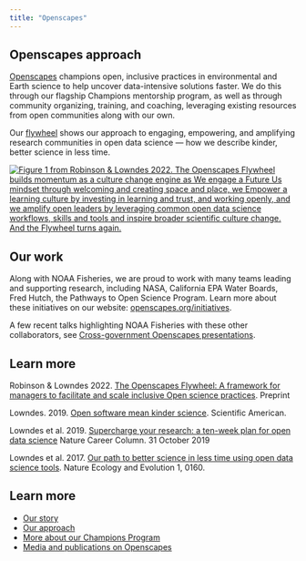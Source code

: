 ```yaml
---
title: "Openscapes"
---
```


## Openscapes approach

[Openscapes](https://openscapes.org) champions open, inclusive practices in environmental and Earth science to help uncover data-intensive solutions faster. We do this through our flagship Champions mentorship program, as well as through community organizing, training, and coaching, leveraging existing resources from open communities along with our own.

Our [flywheel](https://www.jimcollins.com/concepts/the-flywheel.html) shows our approach to engaging, empowering, and amplifying research communities in open data science --- how we describe kinder, better science in less time.

[![Figure 1 from Robinson & Lowndes 2022. The Openscapes Flywheel builds momentum as a culture change engine as We engage a Future Us mindset through welcoming and creating space and place, we Empower a learning culture by investing in learning and trust, and working openly, and we amplify open leaders by leveraging common open data science workflows, skills and tools and inspire broader scientific culture change. And the Flywheel turns again.](images/openscapes-flywheel-v2023.06.png){fig.alt="Openscapes flywheel shows 6 points around a hexagon: Welcome; Create space and place; Invest in learning and trust; Work openly; Leverage common workflows, skills, and tools; and Inspire. There are three phases that categorize these Flywheel points. Phase 1: Engage = Welcome; Create space and place; Phase 2: Empower = Invest in learning and trust; Work openly; Phase 3: Amplify = Leverage common workflows, skills, and tools; and Inspire."}](https://openscapes.org)

## Our work

Along with NOAA Fisheries, we are proud to work with many teams leading and supporting research, including NASA, California EPA Water Boards, Fred Hutch, the Pathways to Open Science Program. Learn more about these initiatives on our website: [openscapes.org/initiatives](https://openscapes.org/initiatives). 

A few recent talks highlighting NOAA Fisheries with these other collaborators, see [Cross-government Openscapes presentations](media.qmd#sec-cross-gov-slides).

## Learn more

Robinson & Lowndes 2022. [The Openscapes Flywheel: A framework for managers to facilitate and scale inclusive Open science practices](https://eartharxiv.org/repository/view/4560/). Preprint

Lowndes. 2019. [Open software mean kinder science](https://blogs.scientificamerican.com/observations/open-software-means-kinder-science). Scientific American.

Lowndes et al. 2019. [Supercharge your research: a ten-week plan for open data science](https://www.nature.com/articles/d41586-019-03335-4) Nature Career Column. 31 October 2019

Lowndes et al. 2017. [Our path to better science in less time using open data science tools](https://nature.com/articles/s41559-017-0160). Nature Ecology and Evolution 1, 0160. 


## Learn more

* [Our story](https://www.openscapes.org/about/)
* [Our approach](https://www.openscapes.org/approach/)
* [More about our Champions Program](https://www.openscapes.org/champions/)
* [Media and publications on Openscapes](https://www.openscapes.org/media/)
